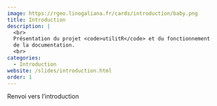 ```yaml
---
image: https://rgeo.linogaliana.fr/cards/introduction/baby.png
title: Introduction
description: |
  <br>
  Présentation du projet <code>utilitR</code> et du fonctionnement
  de la documentation.
  <br>
categories:
  - Introduction
website: /slides/introduction.html
order: 1
---
```


Renvoi vers l'introduction